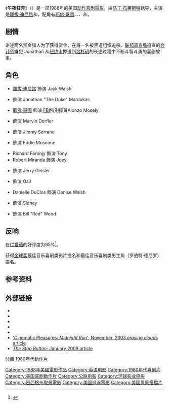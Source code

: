 {{noteTA
|G1=Show
}}
{{Infobox film
| name           = 午夜狂奔
| original_name  = ''Midnight Run''
| image          = Midnight Run.jpg
| caption        = 海报
| director       = [[馬丁·布萊斯特|馬丁·布萊斯特]]
| producer       = 馬丁·布萊斯特
| writer         = {{link-en|喬治·蓋洛|George Gallo}}
| starring       = [[羅拔·迪尼路|羅拔·迪尼路]]<br />{{link-en|查爾斯·葛洛汀|Charles Grodin}}<br />[[耶佛·哥圖|耶佛·哥圖]]<br />{{link-en|約翰·阿什頓|John Ashton (actor)}}<br />{{link-en|丹尼斯·法瑞那|Dennis Farina}}<br />{{link-en|喬·潘托利亞諾|Joe Pantoliano}}
| music          = [[丹尼·葉夫曼|丹尼·葉夫曼]]
| cinematography = {{link-en|唐納德·E·索林|Donald E. Thorin}}
| editing        = {{link-en|克里斯·里本總|Chris Lebenzon}}<br />{{link-en|邁克爾·特朗尼克|Michael Tronick}}<br />{{link-en|比利·韋伯|Billy Weber}}
| distributor    = [[環球影業|環球影業]]
| released       = 1988年7月20日
| runtime        = 126分钟
| country        = [[美国|美国]]
| language       = [[英语|英语]]
| budget         = $3000万
| gross          = $8160万<ref name= "boxoffice">{{cite news| title = ''Midnight Run''| work = Box Office Mojo| publisher = IMDb| url = http://www.boxofficemojo.com/movies/?id=midnightrun.htm| accessdate = 2008-12-18| archive-date = 2009-02-07| archive-url = https://web.archive.org/web/20090207213947/http://boxofficemojo.com/movies/?id=midnightrun.htm| dead-url = no}}</ref>
| tw_name = 午夜狂奔
| hk_name = 午夜狂奔
| cn_name = 午夜狂奔
|}}
《'''午夜狂奔'''》（{{lang-en|'''''Midnight Run'''''}}）是一部1988年的美国[[動作片|动作]][[喜剧電影|喜剧電影]]，由[[马丁·布莱斯特|马丁·布莱斯特]]執导，主演是[[羅拔·迪尼路|羅拔·迪尼路]]和{{link-en|查爾斯·葛洛汀|Charles Grodin}}，配角有[[耶佛·哥圖|耶佛·哥圖]]、{{link-en|約翰·阿什頓|John Ashton (actor)}}、{{link-en|丹尼斯·法瑞那|Dennis Farina}}、{{link-en|喬·潘托利亞諾|Joe Pantoliano}}和{{link-en|菲利浦·貝克·霍爾|Philip Baker Hall}}。

==剧情==
讲述两名赏金猎人为了获得赏金，在将一名被黑道组织追杀、[[联邦调查局|联邦调查局]]追查的[[会计师|会计师]]嫌犯 Jonathan 从[[纽约市|纽约市]]押送到[[洛杉矶|洛杉矶]]的长途过程中不断斗智斗勇的喜剧故事。

==角色==
*[[羅拔·迪尼路|羅拔·迪尼路]] 飾演 Jack Walsh
*{{link-en|查爾斯·葛洛汀|Charles Grodin}} 飾演 Jonathan "The Duke" Mardukas
*[[耶佛·哥圖|耶佛·哥圖]] 飾演 [[联邦调查局|FBI]]特別探員Alonzo Mosely
*{{link-en|約翰·阿什頓|John Ashton (actor)}} 飾演 Marvin Dorfler
*{{link-en|丹尼斯·法瑞那|Dennis Farina}} 飾演 Jimmy Serrano
*{{link-en|喬·潘托利亞諾|Joe Pantoliano}} 飾演 Eddie Moscone
*Richard Foronjy 飾演 Tony
*Robert Miranda 飾演 Joey
*{{link-en|積·基浩|Jack Kehoe}} 飾演 Jerry Geisler
*{{link-en|溫蒂·菲利浦斯|Wendy Phillips}} 飾演 Gail
*Danielle DuClos 飾演 Denise Walsh
*{{link-en|菲利浦·貝克·霍爾|Philip Baker Hall}} 飾演 Sidney
*{{link-en|Tom McCleister|Tom McCleister}} 飾演 Bill "Red" Wood

== 反响 ==
在[[烂番茄|烂番茄]]的好评度为95%<ref>{{Cite web |url=http://www.rottentomatoes.com/m/midnight_run/ |title=存档副本 |accessdate=2014-12-22 |archive-date=2015-01-02 |archive-url=https://web.archive.org/web/20150102063658/http://www.rottentomatoes.com/m/midnight_run/ |dead-url=no }}</ref>。

获得[[金球奖|金球奖]]最佳音乐喜剧类影片提名和最佳音乐喜剧类男主角（罗伯特·德尼罗）提名。

==参考资料==
{{Reflist}}

==外部链接==
* {{IMDb title|id=0095631|title=Midnight Run}}
* {{Amg movie|32575|Midnight Run}}
* {{rotten-tomatoes|id=midnight_run|title=Midnight Run}}
* {{mojo title|id=midnightrun|title=Midnight Run}}
* {{metacritic film|midnightrun}}
* [http://www.erasingclouds.com/1126midnight.html 'Cinematic Pleasures: ''Midnight Run'''; November, 2003 ''erasing clouds'' article]{{Wayback|url=http://www.erasingclouds.com/1126midnight.html |date=20120214143643 }}
* [http://www.thestopbutton.com/2009/01/05/midnight-run-1988 ''The Stop Button''; January 2009 article]{{Wayback|url=http://www.thestopbutton.com/2009/01/05/midnight-run-1988 |date=20120227133628 }}

{{DEFAULTSORT:Midnight Run}}
[[Category:1988年美國電影作品|Category:1988年美國電影作品]]
[[Category:英语电影|Category:英语电影]]
[[Category:1980年代喜剧片|Category:1980年代喜剧片]]
[[Category:美国喜剧動作片|Category:美国喜剧動作片]]
[[分類:1980年代動作片|分類:1980年代動作片]]
[[Category:公路电影|Category:公路电影]]
[[Category:环球影业电影|Category:环球影业电影]]
[[Category:密西根州取景電影|Category:密西根州取景電影]]
[[Category:美國追逐電影|Category:美國追逐電影]]
[[Category:美國警察搭檔片|Category:美國警察搭檔片]]